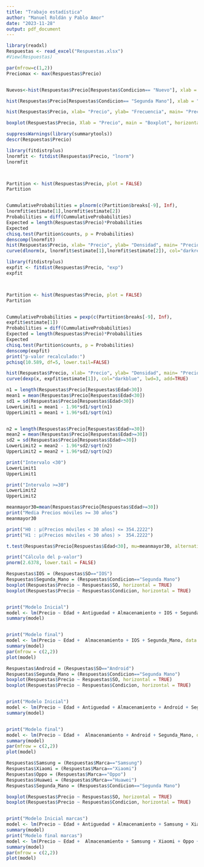```yaml
---
title: "Trabajo estadística"
author: "Manuel Roldán y Pablo Amor"
date: "2023-11-28"
output: pdf_document
---
```


```r
library(readxl)
Respuestas <- read_excel("Respuestas.xlsx")
#View(Respuestas)
```



```r
par(mfrow=c(1,2))
Preciomax <- max(Respuestas$Precio)


Nuevos<-hist(Respuestas$Precio[Respuestas$Condicion== "Nuevo"], xlab = "Precio", xlim = c(0,Preciomax), ylim= c(0,70), main = "Móviles Nuevos", breaks=seq(0,Preciomax, 100))

hist(Respuestas$Precio[Respuestas$Condicion== "Segunda Mano"], xlab = "Precio", breaks=4, xlim=c(0,Preciomax), ylim= c(0,70), main = "Móviles 2ª mano")

hist(Respuestas$Precio, xlab= "Precio", ylab= "Frecuencia", main= "Precios móviles")

boxplot(Respuestas$Precio, Xlab = "Precio", main = "Boxplot", horizontal=TRUE)

suppressWarnings(library(summarytools))
descr(Respuestas$Precio)
```

```r


library(fitdistrplus)
lnormfit <- fitdist(Respuestas$Precio, "lnorm")
lnormfit



Partition <- hist(Respuestas$Precio, plot = FALSE)
Partition


CummulativeProbabilities = plnorm(c(Partition$breaks[-9], Inf),
lnormfit$estimate[1],lnormfit$estimate[2])
Probabilities = diff(CummulativeProbabilities)
Expected = length(Respuestas$Precio)*Probabilities
Expected
chisq.test(Partition$counts, p = Probabilities)
denscomp(lnormfit)
hist(Respuestas$Precio, xlab= "Precio", ylab= "Densidad", main= "Precios móviles", probability = TRUE, col="darkorange",ylim=c(0,0.0025))
curve(dlnorm(x, lnormfit$estimate[1],lnormfit$estimate[2]), col="darkred", lwd=3, add=TRUE)

```


```r


library(fitdistrplus)
expfit <- fitdist(Respuestas$Precio, "exp")
expfit



Partition <- hist(Respuestas$Precio, plot = FALSE)
Partition


CummulativeProbabilities = pexp(c(Partition$breaks[-9], Inf),
expfit$estimate[1])
Probabilities = diff(CummulativeProbabilities)
Expected = length(Respuestas$Precio)*Probabilities
Expected
chisq.test(Partition$counts, p = Probabilities)
denscomp(expfit)
print("p-valor recalculado:")
pchisq(10.589, df=5, lower.tail=FALSE)

hist(Respuestas$Precio, xlab= "Precio", ylab= "Densidad", main= "Precios móviles", probability = TRUE, col="lightblue",ylim=c(0,0.0025))
curve(dexp(x, expfit$estimate[1]), col="darkblue", lwd=3, add=TRUE)
```


```r
n1 = length(Respuestas$Precio[Respuestas$Edad<30])
mean1 = mean(Respuestas$Precio[Respuestas$Edad<30])
sd1 = sd(Respuestas$Precio[Respuestas$Edad<30])
LowerLimit1 = mean1 - 1.96*sd1/sqrt(n1)
UpperLimit1 = mean1 + 1.96*sd1/sqrt(n1)


n2 = length(Respuestas$Precio[Respuestas$Edad>=30])
mean2 = mean(Respuestas$Precio[Respuestas$Edad>=30])
sd2 = sd(Respuestas$Precio[Respuestas$Edad>=30])
LowerLimit2 = mean2 - 1.96*sd2/sqrt(n2)
UpperLimit2 = mean2 + 1.96*sd2/sqrt(n2)

print("Intervalo <30")
LowerLimit1
UpperLimit1

print("Intervalo >=30")
LowerLimit2
UpperLimit2

```

```r

meanmayor30=mean(Respuestas$Precio[Respuestas$Edad>=30])
print("Media Precios móviles >= 30 años")
meanmayor30

print("H0 : µ(Precios móviles < 30 años) <= 354.2222")
print("H1 : µ(Precios móviles < 30 años) >  354.2222")

t.test(Respuestas$Precio[Respuestas$Edad<30], mu=meanmayor30, alternative = "greater")

print("Cálculo del p-valor")
pnorm(2.6378, lower.tail = FALSE)
```


```r
Respuestas$IOS = (Respuestas$SO=="IOS")
Respuestas$Segunda_Mano = (Respuestas$Condicion=="Segunda Mano")
boxplot(Respuestas$Precio ~ Respuestas$SO, horizontal = TRUE)
boxplot(Respuestas$Precio ~ Respuestas$Condicion, horizontal = TRUE)


print("Modelo Inicial")
model <- lm(Precio ~ Edad + Antiguedad + Almacenamiento + IOS + Segunda_Mano, data = Respuestas )
summary(model)


print("Modelo final")
model <- lm(Precio ~ Edad +  Almacenamiento + IOS + Segunda_Mano, data = Respuestas )
summary(model)
par(mfrow = c(2,2))
plot(model)


```

```r
Respuestas$Android = (Respuestas$SO=="Android")
Respuestas$Segunda_Mano = (Respuestas$Condicion=="Segunda Mano")
boxplot(Respuestas$Precio ~ Respuestas$SO, horizontal = TRUE)
boxplot(Respuestas$Precio ~ Respuestas$Condicion, horizontal = TRUE)


print("Modelo Inicial")
model <- lm(Precio ~ Edad + Antiguedad + Almacenamiento + Android + Segunda_Mano, data = Respuestas )
summary(model)


print("Modelo final")
model <- lm(Precio ~ Edad +  Almacenamiento + Android + Segunda_Mano, data = Respuestas )
summary(model)
par(mfrow = c(2,2))
plot(model)


```

```r
Respuestas$Samsung = (Respuestas$Marca=="Samsung")
Respuestas$Xiaomi = (Respuestas$Marca=="Xiaomi")
Respuestas$Oppo = (Respuestas$Marca=="Oppo")
Respuestas$Huawei = (Respuestas$Marca=="Huawei")
Respuestas$Segunda_Mano = (Respuestas$Condicion=="Segunda Mano")

boxplot(Respuestas$Precio ~ Respuestas$SO, horizontal = TRUE)
boxplot(Respuestas$Precio ~ Respuestas$Condicion, horizontal = TRUE)


print("Modelo Inicial marcas")
model <- lm(Precio ~ Edad + Antiguedad + Almacenamiento + Samsung + Xiaomi + Oppo +Huawei + Segunda_Mano, data = Respuestas )
summary(model)
print("Modelo final marcas")
model <- lm(Precio ~ Edad +  Almacenamiento + Samsung + Xiaomi + Oppo + Huawei + Segunda_Mano, data = Respuestas )
summary(model)
par(mfrow = c(2,2))
plot(model)


```




